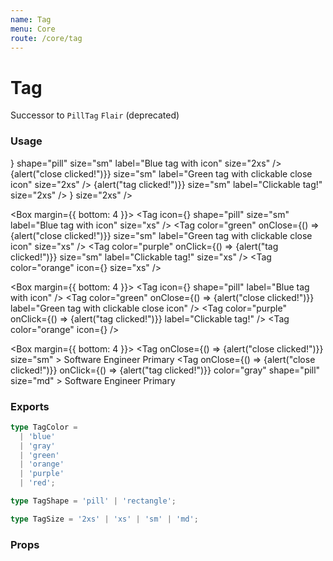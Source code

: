 ```yaml
---
name: Tag
menu: Core
route: /core/tag
---
```




# Tag

Successor to `PillTag` `Flair` (deprecated)

### Usage

<Playground>
  <Box margin={{ bottom: 4 }}>
    <InterfaceHeader title="2xs" section flow />
    <Tag
      color="red"
      size="sm"
      label="Red tag"
      size="2xs"
    />
    <Tag
      color="gray"
      shape="pill"
      size="sm"
      label="Gray tag"
      size="2xs"
    />
    <Tag
      icon={<BookmarkOutlineIcon />}
      shape="pill"
      size="sm"
      label="Blue tag with icon"
      size="2xs"
    />
    <Tag
      color="green"
      onClose={() => {alert("close clicked!")}}
      size="sm"
      label="Green tag with clickable close icon"
      size="2xs"
    />
    <Tag
      color="purple"
      onClick={() => {alert("tag clicked!")}}
      size="sm"
      label="Clickable tag!"
      size="2xs"
    />
    <Tag
      color="orange"
      icon={<BookmarkOutlineIcon />}
      size="2xs"
    />
  </Box>

  <Box margin={{ bottom: 4 }}>
    <InterfaceHeader title="xs" section flow />
    <Tag
      color="red"
      size="sm"
      label="Red tag"
      size="xs"
    />
    <Tag
      color="gray"
      shape="pill"
      size="sm"
      label="Gray tag"
      size="xs"
    />
    <Tag
      icon={<BookmarkOutlineIcon />}
      shape="pill"
      size="sm"
      label="Blue tag with icon"
      size="xs"
    />
    <Tag
      color="green"
      onClose={() => {alert("close clicked!")}}
      size="sm"
      label="Green tag with clickable close icon"
      size="xs"
    />
    <Tag
      color="purple"
      onClick={() => {alert("tag clicked!")}}
      size="sm"
      label="Clickable tag!"
      size="xs"
    />
    <Tag
      color="orange"
      icon={<BookmarkOutlineIcon />}
      size="xs"
    />
  </Box>

  <Box margin={{ bottom: 4 }}>
    <InterfaceHeader title="sm" section flow />
    <Tag
      color="red"
      label="Red tag"
    />
    <Tag
      color="gray"
      shape="pill"
      label="Gray tag"
    />
    <Tag
      icon={<BookmarkOutlineIcon />}
      shape="pill"
      label="Blue tag with icon"
    />
    <Tag
      color="green"
      onClose={() => {alert("close clicked!")}}
      label="Green tag with clickable close icon"
    />
    <Tag
      color="purple"
      onClick={() => {alert("tag clicked!")}}
      label="Clickable tag!"
    />
    <Tag
      color="orange"
      icon={<BookmarkOutlineIcon />}
    />
  </Box>

  <Box margin={{ bottom: 4 }}>
    <InterfaceHeader title="Arbitrary content" section flow />
    <Tag onClose={() => {alert("close clicked!")}} size="sm" >
      <span className="text-xs font-medium">Software Engineer</span>
      <span className="text-2xs">Primary</span>
    </Tag>
    <Tag
      onClose={() => {alert("close clicked!")}}
      onClick={() => {alert("tag clicked!")}}
      color="gray"
      shape="pill"
      size="md"
    >
      <span className="text-sm text-dark-aaa font-medium">Software Engineer</span>
      <span className="text-xs text-dark-aaa">Primary</span>
    </Tag>
  </Box>
</Playground>

### Exports

```ts
type TagColor =
  | 'blue'
  | 'gray'
  | 'green'
  | 'orange'
  | 'purple'
  | 'red';

type TagShape = 'pill' | 'rectangle';

type TagSize = '2xs' | 'xs' | 'sm' | 'md';
```

### Props

<Props of={Tag} />
